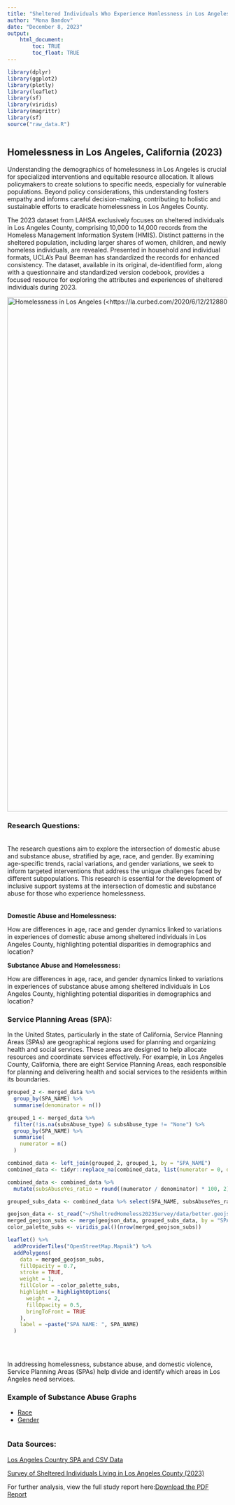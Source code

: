 ```yaml
---
title: "Sheltered Individuals Who Experience Homlessness in Los Angeles County "
author: "Mona Bandov"
date: "December 8, 2023"
output: 
    html_document:
        toc: TRUE
        toc_float: TRUE
---
```


```r
library(dplyr)
library(ggplot2)
library(plotly)
library(leaflet)
library(sf)
library(viridis)
library(magrittr)
library(sf)
source("raw_data.R")



```

## Homelessness in Los Angeles, California (2023)

Understanding the demographics of homelessness in Los Angeles is crucial for specialized interventions and equitable resource allocation. It allows policymakers to create solutions to specific needs, especially for vulnerable populations. Beyond policy considerations, this understanding fosters empathy and informs careful decision-making, contributing to holistic and sustainable efforts to eradicate homelessness in Los Angeles County.

The 2023 dataset from LAHSA exclusively focuses on sheltered individuals in Los Angeles County, comprising 10,000 to 14,000 records from the Homeless Management Information System (HMIS). Distinct patterns in the sheltered population, including larger shares of women, children, and newly homeless individuals, are revealed. Presented in household and individual formats, UCLA's Paul Beeman has standardized the records for enhanced consistency. The dataset, available in its original, de-identified form, along with a questionnaire and standardized version codebook, provides a focused resource for exploring the attributes and experiences of sheltered individuals during 2023.

[![Homelessness in Los Angeles (\<https://la.curbed.com/2020/6/12/21288028/homeless-population-number-los-angeles\>)](images/GettyImages_1207672093.0.jpg){width="1174"}](https://la.curbed.com/2020/6/12/21288028/homeless-population-number-los-angeles)

### Research Questions:

\
The research questions aim to explore the intersection of domestic abuse and substance abuse, stratified by age, race, and gender. By examining age-specific trends, racial variations, and gender variations, we seek to inform targeted interventions that address the unique challenges faced by different subpopulations. This research is essential for the development of inclusive support systems at the intersection of domestic and substance abuse for those who experience homelessness.\
\
\
**Domestic Abuse and Homelessness:**

How are differences in age, race and gender dynamics linked to variations in experiences of domestic abuse among sheltered individuals in Los Angeles County, highlighting potential disparities in demographics and location?

**Substance Abuse and Homelessness:**

How are differences in age, race, and gender dynamics linked to variations in experiences of substance abuse among sheltered individuals in Los Angeles County, highlighting potential disparities in demographics and location?\

### Service Planning Areas (SPA):

In the United States, particularly in the state of California, Service Planning Areas (SPAs) are geographical regions used for planning and organizing health and social services. These areas are designed to help allocate resources and coordinate services effectively. For example, in Los Angeles County, California, there are eight Service Planning Areas, each responsible for planning and delivering health and social services to the residents within its boundaries.

```r

grouped_2 <- merged_data %>%
  group_by(SPA_NAME) %>%
  summarise(denominator = n())

grouped_1 <- merged_data %>%
  filter(!is.na(subsAbuse_type) & subsAbuse_type != "None") %>%
  group_by(SPA_NAME) %>%
  summarise(
    numerator = n()
  )

combined_data <- left_join(grouped_2, grouped_1, by = "SPA_NAME")
combined_data <- tidyr::replace_na(combined_data, list(numerator = 0, denominator = 0))

combined_data <- combined_data %>%
  mutate(subsAbuseYes_ratio = round((numerator / denominator) * 100, 2))

grouped_subs_data <- combined_data %>% select(SPA_NAME, subsAbuseYes_ratio)

geojson_data <- st_read("~/SheltredHomeless2023Survey/data/better.geojson", quiet = TRUE)
merged_geojson_subs <- merge(geojson_data, grouped_subs_data, by = "SPA_NAME", all.x = TRUE)
color_palette_subs <- viridis_pal()(nrow(merged_geojson_subs))

leaflet() %>%
  addProviderTiles("OpenStreetMap.Mapnik") %>%
  addPolygons(
    data = merged_geojson_subs,
    fillOpacity = 0.7,
    stroke = TRUE,
    weight = 1,
    fillColor = ~color_palette_subs,
    highlight = highlightOptions(
      weight = 2,
      fillOpacity = 0.5,
      bringToFront = TRUE
    ),
    label = ~paste("SPA NAME: ", SPA_NAME)
  )



```

<br>

In addressing homelessness, substance abuse, and domestic violence, Service Planning Areas (SPAs) help divide and identify which areas in Los Angeles need services.

### Example of Substance Abuse Graphs

<html lang="en">

<head>

<meta charset="UTF-8">

<meta name="viewport" content="width=device-width, initial-scale=1.0">

<title>Example of Substance Abuse Graphs</title>

```{=html}
<script src="https://cdn.plot.ly/plotly-latest.min.js"></script>
```
```{=html}
<script src="https://code.jquery.com/jquery-3.6.4.min.js"></script>
```
```{=html}
<script src="https://code.jquery.com/ui/1.12.1/jquery-ui.js"></script>
```
```{=html}
<style>
    .tab-content {
      display: none;
    }
  </style>
```
</head>

<body>

::: {#tabs}
<ul>

<li><a href="#Age">Race</a></li>

<li><a href="#Gender">Gender</a></li>

</ul>

::: {#Age .tab-content}
```r
library(plotly)

merged_data$race_nofa <- factor(merged_data$race_nofa)


proportions_substanceAbuse <- merged_data %>%
  filter(!is.na(subsAbuse_type) & subsAbuse_type != "None" & !is.na(race_nofa)) %>%
  group_by(race_nofa) %>%
  summarise(percentage_substanceAbuse = n() / nrow(merged_data) * 100)

fig_substanceAbuse <- plot_ly(proportions_substanceAbuse, labels = ~race_nofa, values = ~percentage_substanceAbuse, type = "pie",
                              textinfo = "label+percent", insidetextorientation = "radial") %>%
  layout(title = list(text = "Substance Abuse Distribution by Race", y = 0.9),
         margin = list(l = 200, r = 100, b = 100, t = 100), 
         legend = list(x = 1.3, y = 0.01))  
fig_substanceAbuse

```

Findings: The analysis of substance abuse prevalence among sheltered individuals in Los Angeles County reveals significant racial disparities. Approximately 60.3% of Whites report experiencing some form of substance abuse, indicating a substantial impact within this racial group. In comparison, 33% of Blacks also report substance abuse.
:::

::: {#Gender .tab-content}
```r

merged_data <- na.omit(merged_data)
substance_abuse_data <- merged_data[merged_data$subsAbuse_type != "None", ]

percentages <- substance_abuse_data %>%
  group_by(male) %>%
  summarise(percentage = n() / nrow(substance_abuse_data) * 100)


ggplot(percentages, aes(x = factor(male), y = percentage, fill = factor(male))) +
  geom_bar(stat = "identity") +
  labs(title = "Gender Distribution Among Individuals Experiencing Substance Abuse",
       x = "Gender",
       y = "Percentage",
       fill = "Gender") +
  scale_fill_manual(values = c("0" = "purple", "1" = "darkgreen"),
                    name = "Gender",
                    labels = c("Female", "Male")) +
  geom_text(aes(label = paste0(round(percentage), "%")),
            position = position_stack(vjust = 0.5),
            size = 3) + 
  scale_x_discrete(labels = c("0" = "Female", "1" = "Male"))

```

Findings: The analysis of substance abuse among sheltered individuals in Los Angeles County shows a gender disparity. Of those experiencing substance abuse, 69% identify as male, while 31% identify as female.
:::
:::

```         
```

```{=html}
<script>

  function showTab(tabId) {
    $(".tab-content").hide();
    $(tabId).show();
  }

  $(function () {
    $("#tabs").tabs();
  });

  Plotly.newPlot('plot1', [{
    x: [1, 2, 3],
    y: [10, 11, 12],
    type: 'bar'
  }]);

  Plotly.newPlot('plot2', [{
    x: [1, 2, 3],
    y: [20, 21, 22],
    type: 'bar'
  }]);

  Plotly.newPlot('plot3', [{
    x: [1, 2, 3],
    y: [30, 31, 32],
    type: 'pie'
  }]);

</script>
```
</body>

</html>

### Data Sources:

[Los Angeles Country SPA and CSV Data](https://hub.arcgis.com/datasets/e9134f735c0c473d8156f4703a687ce9/explore?location=33.954160%2C-118.298576%2C9.56)

[Survey of Sheltered Individuals Living in Los Angeles County (2023)](https://economicrt.org/publication/los-angeles-county-homeless-count-data-library/)

For further analysis, view the full study report here:[Download the PDF Report](Survey_Data_2023.pdf)


